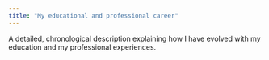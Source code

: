 ```yaml
---
title: "My educational and professional career"
---
```

A detailed, chronological description explaining how I have evolved with my education and my professional experiences. 